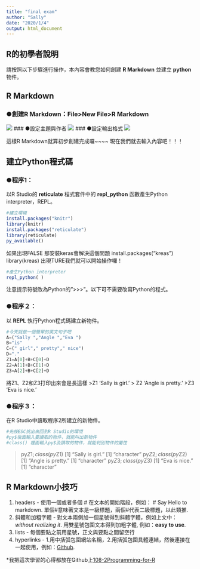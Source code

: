 ```yaml
---
title: "final exam"
author: "Sally"
date: "2020/1/4"
output: html_document
---
```



## **R的初學者說明** 
請按照以下步驟進行操作，本內容會教您如何創建 **R Markdown** 並建立 **python** 物件。



## **R Markdown**
### ●創建R Markdown：File>New File>R Markdown
![](https://i.imgur.com/6oYxMkN.png)
### ●設定主題與作者
![](https://i.imgur.com/UXBCkv2.png)
### ●設定輸出格式
![](https://i.imgur.com/6usfx8a.png)

這樣R Markdown就算初步創建完成囉~~~~
現在我們就去輸入內容吧！！！


## **建立Python程式碼** 

### ●程序1：
以R Studio的 **reticulate** 程式套件中的 **repl_python** 函數產生Python interpreter，REPL。



```{r}　
#建立環境
install.packages("knitr")
library(knitr)
install.packages("reticulate")
library(reticulate)
py_available()
```


如果出現FALSE 那安裝keras會解決這個問題
install.packages("kreas")
library(kreas)
出現TURE我們就可以開始操作囉！




```r
#產生Python interpreter
repl_python( )
```


注意提示符號改為Python的”>>>”。以下可不需要改寫Python的程式。


### ●程序２：
以 **REPL** 執行Python程式碼建立新物件。

```python
#今天就做一個簡單的英文句子吧
A=("Sally ","Angle ","Eva ")
B="is"
C=(" girl"," pretty"," nice")
D="."
Z1=A[0]+B+C[0]+D
Z2=A[1]+B+C[1]+D
Z3=A[2]+B+C[2]+D
```
將Z1、Z2和Z3打印出來會是長這樣
>Z1
'Sally is girl.'
> Z2
'Angle is pretty.'
>Z3
'Eva is nice.'

### ●程序３：
在R Studio中讀取程序2所建立的新物件。

```r
#先按ESC挑出來回到R Studio的環境
#py$後面輸入要讀取的物件，就能叫出新物件
#class() 裡面輸入py$及讀取的物件，就能判別物件的屬性
```


> py$Z1;class(py$Z1)
[1] "Sally is girl."
[1] "character"
> py$Z2;class(py$Z2)
[1] "Angle is pretty."
[1] "character"
> py$Z3;class(py$Z3)
[1] "Eva is nice."
[1] "character"


## **R Markdown小技巧** 
1. headers - 使用一個或者多個 # 在文本的開始階段，例如： # Say Hello to markdown. 單個#意味著文本是一級標題，兩個#代表二級標題，以此類推.
2. 斜體和加粗字體 - 對文本兩側加一個星號得到斜體字體，例如上文中：*without realizing it*. 用雙星號包圍文本得到加粗字體, 例如：**easy to use**.
3. lists - 每個要點之前用星號，正文與要點之間留空行
4. hyperlinks - 1.用中括弧包圍網站名稱，2.用括弧包圍具體連結，然後連接在一起使用，例如：[Github](Build software better, together).


*我把這次學習的心得都放在Github上[108-2Programming-for-R](git@github.com:10732040/108-2Programming-for-R.git)